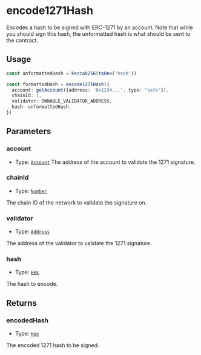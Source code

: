 # encode1271Hash

Encodes a hash to be signed with ERC-1271 by an account. Note that while you should sign this hash, the unformatted hash is what should be sent to the contract.

## Usage

```typescript copy
const unformattedHash = keccak256(toHex('hash'))

const formattedHash = encode1271Hash({
  account: getAccount({address: '0x1234...', type: "safe"}),
  chainId: 1,
  validator: OWNABLE_VALIDATOR_ADDRESS,
  hash: unformattedHash,
})
```

## Parameters

### account

- Type: [`Account`](/module-sdk/glossary/types.mdx#account)
The address of the account to validate the 1271 signature.

### chainId

- Type: [`Number`](https://viem.sh/docs/glossary/types#number)

The chain ID of the network to validate the signature on.

### validator

- Type: [`Address`](https://viem.sh/docs/glossary/types#address)

The address of the validator to validate the 1271 signature.

### hash

- Type: [`Hex`](https://viem.sh/docs/glossary/types#hex)

The hash to encode.

## Returns

### encodedHash

- Type: [`Hex`](https://viem.sh/docs/glossary/types#hex)

The encoded 1271 hash to be signed.
